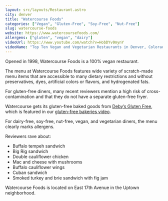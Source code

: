 ```yaml
---
layout: src/layouts/Restaurant.astro
city: denver
title: "Watercourse Foods"
categories: ["Vegan", "Gluten-Free", "Soy-Free", "Nut-Free"]
slug: watercourse-foods
website: https://www.watercoursefoods.com/
allergens: ["gluten", "vegan", "dairy"]
videoUrl: https://www.youtube.com/watch?v=HobDYv0mynY
videoName: "Top Ten Vegan and Vegetarian Restaurants in Denver, Colorado"
---
```


Opened in 1998, Watercourse Foods is a 100% vegan restaurant.

The menu at Watercourse Foods features wide variety of scratch-made menu items that are accessible to many dietary restrictions and without preservatives, dyes, artificial colors or flavors, and hydrogenated fats.

For gluten-free diners, many recent reviewers mention a high risk of cross-contamination and that they do not have a separate gluten-free fryer. 

Watercourse gets its gluten-free baked goods from [Deby’s Gluten Free](/restaurants/denver/debys-gluten-free), which is featured in our [gluten-free bakeries video](https://www.youtube.com/watch?v=5puLRbNpSUc).

For dairy-free, soy-free, nut-free, vegan, and vegetarian diners, the menu clearly marks allergens.

Reviewers rave about:
* Buffalo tempeh sandwich
* Big Rig sandwich
* Double cauliflower chicken
* Mac and cheese with mushrooms
* Buffalo cauliflower wings
* Cuban sandwich
* Smoked turkey and brie sandwich with fig jam

Watercourse Foods is located on East 17th Avenue in the Uptown neighborhood.

